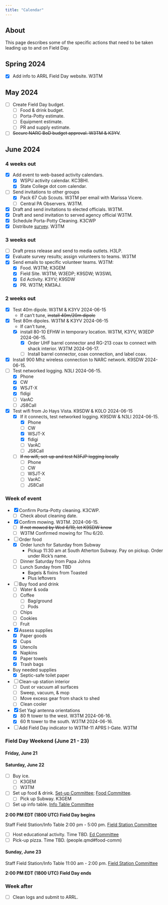 ```yaml
---
title: "Calendar"
---
```


## About

This page describes some of the specific actions that need to be taken leading up to and on Field Day.

## Spring 2024

- [x] Add info to ARRL Field Day website. W3TM

## May 2024

- [ ] Create Field Day budget.
    - [ ] Food & drink budget.
    - [ ] Porta-Potty estimate.
    - [ ] Equipment estimate.
    - [ ] PR and supply estimate.
- [ ] ~~Secure NARC BoD budget approval. W3TM & K3YV~~.

## June 2024

### 4 weeks out

- [x] Add event to web-based activity calendars.
    - [x] WSPU activity calendar. KC3BHI.
    - [x] State College dot com calendar.
- [ ] Send invitations to other groups
    - [x] Pack 67 Cub Scouts. W3TM per email with Marissa Vicere.
    - [ ] Central PA Observers. W3TM.
- [x] Draft and send invitations to elected officials. W3TM.
- [x] Draft and send invitation to served agency official W3TM.
- [x] Schedule Porta-Potty Cleaning. K3CWP
- [x] Distribute [survey](planning.qmd). W3TM

### 3 weeks out 


- [ ] Draft press release and send to media outlets. H3LP.
- [x] Evaluate survey results; assign volunteers to teams. W3TM
- [x] Send emails to specific volunteer teams. W3TM:
    - [x] Food. W3TM; K3GEM
    - [x] Field Site. W3TM; W3EDP; K9SDW; W3SWL
    - [x] Ed Activity. K3YV; K9SDW
    - [x] PR. W3TM; KM3AJ.

### 2 weeks out

- [x] Test 40m dipole. W3TM & K3YV 2024-06-15
    - If can't tune, ~~install 40m/20m dipole~~
- [x] Test 80m dipoles. W3TM & K3YV 2024-06-15
    - If can't tune, 
    - [x] install 80-10 EFHW in temporary location. W3TM, K3YV, W3EDP 2024-06-15.
      - [x] Order UHF barrel connector and RG-213 coax to connect with shack interior. W3TM 2024-06-17.
      - [ ] Install barrel connector, coax connection, and label coax.
- [x] Install 900 Mhz wireless connection to NARC network. K9SDW 2024-06-15.
- [ ] Test networked logging. N3LI 2024-06-15.
    - [x] Phone
    - [x] CW
    - [x] WSJT-X
    - [x] fldigi
    - [ ] VarAC
    - [ ] JS8Call
- [x] Test wifi from Jo Hays Vista. K9SDW & K0LO 2024-06-15
    - [x] If it connects, test networked logging. K9SDW & N3LI 2024-06-15.
        - [x] Phone
        - [ ] CW
        - [x] WSJT-X
        - [x] fldigi
        - [ ] VarAC
        - [ ] JS8Call
    - [ ] ~~If no wifi, set-up and test N3FJP logging locally~~
        - [ ] Phone
        - [ ] CW
        - [ ] WSJT-X
        - [ ] VarAC
        - [ ] JS8Call

### Week of event 

- [x] Confirm Porta-Potty cleaning. K3CWP.
  - [ ] Check about cleaning date.
- [x] Confirm mowing. W3TM. 2024-06-15.
  - [ ] ~~If not mowed by Wed 6/19, let K9SDW know~~
  - [ ] W3TM Confirmed mowing for Thu 6/20.
- [ ] Order food
  - [x] Order lunch for Saturday from Subway
    - Pickup 11:30 am at South Atherton Subway. Pay on pickup. Order under Rick's name.
  - [ ] Dinner Saturday from Papa Johns
  - [ ] Lunch Sunday from TBD
    - Bagels & fixins from Toasted
    - Plus leftovers
- [ ] Buy food and drink
  - [ ] Water & soda
  - [ ] Coffee
    - [ ] Bag/ground
    - [ ] Pods
  - [ ] Chips
  - [ ] Cookies
  - [ ] Fruit
- [x] Assess supplies
  - [x] Paper goods
  - [x] Cups
  - [x] Utencils
  - [x] Napkins
  - [x] Paper towels
  - [x] Trash bags
- Buy needed supplies
  - [x] Septic-safe toilet paper
- [ ] Clean-up station interior
  - [ ] Dust or vacuum all surfaces
  - [ ] Sweep, vacuum, & mop
  - [ ] Move excess gear from shack to shed
  - [ ] Clean cooler
- [x] Set Yagi antenna orientations
  - [x] 80 ft tower to the west. W3TM 2024-06-16.
  - [x] 60 ft tower to the south. W3TM 2024-06-16.
- [ ] Add Field Day indicator to W3TM-11 APRS I-Gate. W3TM

### Field Day Weekend (June 21 - 23)

#### Friday, June 21

#### Saturday, June 22

- [ ] Buy ice.
  - [ ] K3GEM
  - [ ] W3TM
- [ ] Set up food & drink. [Set-up Committee](people.qmd#set-up-comm); [Food Committee](people.qmd#food.com).
    - [ ] Pick up Subway. K3GEM
- [ ] Set up info table. [Info Table Committee](people.qmd#field-comm)

::: {.callout-warning}
**2:00 PM EDT (1800 UTC) Field Day begins**

Staff Field Station/Info Table 2:00 pm - 5:00 pm. [Field Station Committee](people.qmd#field-comm)
:::

- [ ] Host educational activity. Time TBD. [Ed Committee](people.qmd#ed-comm)
- [ ] Pick-up pizza. Time TBD. (people.qmd#food-comm)

#### Sunday, June 23

::: {.callout-warning}
Staff Field Station/Info Table 11:00 am - 2:00 pm. [Field Station Committee](people.qmd#field-comm)

**2:00 PM EDT (1800 UTC) Field Day ends**
:::

### Week after

- [ ] Clean logs and submit to ARRL.
